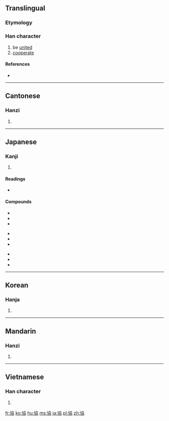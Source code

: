 {{also|协}}
==Translingual==

===Etymology===
{{Han compound|十|劦|t2=hang together|ls=ic}}

===Han character===
{{Han char|rn=24|rad=十|as=06|sn=8|four=4402<sub>7</sub>|canj=十大尸尸 (JKSS)}}

# be [[unite]]d
# [[cooperate]]

====References====
* {{Han ref|kx=0156.340|dkj=02742|dj=0357.010|hdz=10064.030|uh=5354|ud=21332|bh=A8F3|bd=43251}}

----

==Cantonese==

===Hanzi===
{{yue-hanzi|jyut=|y=hip6|sim=协}}

# {{defn|lang=yue|sort=十06}}

----

==Japanese==

===Kanji===
{{ja-kanji|grade=4|rs=十06}}

# {{defn|lang=ja|sort=十06}}

====Readings====
* {{ja-readings|on=[[きょう]] (kyō)|kun=[[かなう]] (kanau)}}

====Compounds====
{{top3}}
*{{l|ja|sc=Jpan|協会|tr=きょうかい, kyōkai}}
*{{l|ja|sc=Jpan|協議|tr=きょうぎ, kyōgi}}
*{{l|ja|sc=Jpan|協賛|tr=きょうさん, kyōsan}}
{{mid3}}
*{{l|ja|sc=Jpan|協奏曲|tr=きょうそうきょく, kyōsōkyoku}}
*{{l|ja|sc=Jpan|協調|tr=きょうちょう, kyōchō}}
*{{l|ja|sc=Jpan|協定|tr=きょうてい, kyōtei}}
{{mid3}}
*{{l|ja|sc=Jpan|協同|tr=きょうどう, kyōdō}}
*{{l|ja|sc=Jpan|協力|tr=きょうりょく, kyōryoku}}
*{{l|ja|sc=Jpan|協和|tr=きょうわ, kyōwa}}
{{bottom}}

----

==Korean==

===Hanja===
{{ko-hanja|hangeul=협|rv=hyeop|mr=hyŏp}}

# {{defn|lang=ko|sort=十06}}

----

==Mandarin==

===Hanzi===
{{cmn-hanzi|sim=协|pin=[[xié]] ([[xie2]])|wg=hsieh<sup>2</sup>}}

# {{defn|lang=cmn|sort=十06}}

----

==Vietnamese==

===Han character===
{{vi-hantu|[[hiệp]], [[hiếp]], [[híp]]|rs=十06}}

# {{defn|lang=vi|sort=十06}}

[[fr:協]]
[[ko:協]]
[[hu:協]]
[[ms:協]]
[[ja:協]]
[[pl:協]]
[[zh:協]]